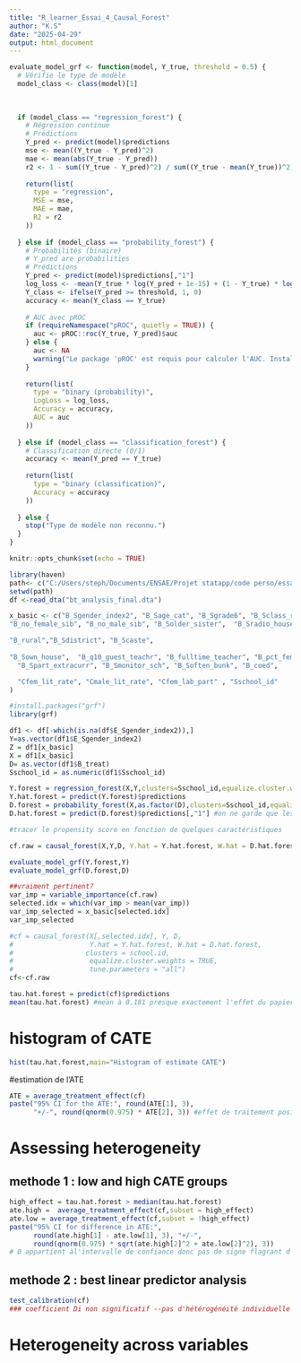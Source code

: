 ---
title: "R_learner_Essai_4_Causal_Forest"
author: "K.S"
date: "2025-04-29"
output: html_document
---

```{r}
evaluate_model_grf <- function(model, Y_true, threshold = 0.5) {
  # Vérifie le type de modèle
  model_class <- class(model)[1]
  
  
  
  if (model_class == "regression_forest") {
    # Régression continue
    # Prédictions
    Y_pred <- predict(model)$predictions
    mse <- mean((Y_true - Y_pred)^2)
    mae <- mean(abs(Y_true - Y_pred))
    r2 <- 1 - sum((Y_true - Y_pred)^2) / sum((Y_true - mean(Y_true))^2)
    
    return(list(
      type = "regression",
      MSE = mse,
      MAE = mae,
      R2 = r2
    ))
    
  } else if (model_class == "probability_forest") {
    # Probabilités (binaire)
    # Y_pred are probabilities
    # Prédictions
    Y_pred <- predict(model)$predictions[,"1"]
    log_loss <- -mean(Y_true * log(Y_pred + 1e-15) + (1 - Y_true) * log(1 - Y_pred + 1e-15))
    Y_class <- ifelse(Y_pred >= threshold, 1, 0)
    accuracy <- mean(Y_class == Y_true)
    
    # AUC avec pROC
    if (requireNamespace("pROC", quietly = TRUE)) {
      auc <- pROC::roc(Y_true, Y_pred)$auc
    } else {
      auc <- NA
      warning("Le package 'pROC' est requis pour calculer l'AUC. Installe-le avec install.packages('pROC').")
    }
    
    return(list(
      type = "binary (probability)",
      LogLoss = log_loss,
      Accuracy = accuracy,
      AUC = auc
    ))
    
  } else if (model_class == "classification_forest") {
    # Classification directe (0/1)
    accuracy <- mean(Y_pred == Y_true)
    
    return(list(
      type = "binary (classification)",
      Accuracy = accuracy
    ))
    
  } else {
    stop("Type de modèle non reconnu.")
  }
}

```


```{r setup, include=FALSE}
knitr::opts_chunk$set(echo = TRUE)
```


```{r}
library(haven)
path<- c("C:/Users/steph/Documents/ENSAE/Projet statapp/code perso/essai R")
setwd(path)
df <-read_dta("bt_analysis_final.dta")
```

```{r}
x_basic <- c("B_Sgender_index2", "B_Sage_cat", "B_Sgrade6", "B_Sclass_rank_high", "B_Sgirl", "B_Shh_size", 
"B_no_female_sib", "B_no_male_sib", "B_Solder_sister",  "B_Sradio_house",          

"B_rural","B_Sdistrict", "B_Scaste",
  
"B_Sown_house",  "B_q10_guest_teachr", "B_fulltime_teacher", "B_pct_female_teacher",
  "B_Spart_extracurr", "B_Smonitor_sch", "B_Soften_bunk", "B_coed",

  "Cfem_lit_rate", "Cmale_lit_rate", "Cfem_lab_part" , "Sschool_id"
)
```

```{r}
#install.packages("grf")
library(grf)
```

```{r}
df1 <- df[-which(is.na(df$E_Sgender_index2)),]
Y=as.vector(df1$E_Sgender_index2)
Z = df1[x_basic]
X = df1[x_basic]
D= as.vector(df1$B_treat)
Sschool_id = as.numeric(df1$Sschool_id)
```

```{r}
Y.forest = regression_forest(X,Y,clusters=Sschool_id,equalize.cluster.weights = TRUE)
Y.hat.forest = predict(Y.forest)$predictions
D.forest = probability_forest(X,as.factor(D),clusters=Sschool_id,equalize.cluster.weights = TRUE)
D.hat.forest = predict(D.forest)$predictions[,"1"] #on ne garde que les proba d'être 1

#tracer le propensity score en fonction de quelques caractéristiques

cf.raw = causal_forest(X,Y,D, Y.hat = Y.hat.forest, W.hat = D.hat.forest, clusters = Sschool_id, equalize.cluster.weights = TRUE,tune.parameters = "all")

```

```{r}
evaluate_model_grf(Y.forest,Y)
evaluate_model_grf(D.forest,D)
```

```{r}
##vraiment pertinent?
var_imp = variable_importance(cf.raw)
selected.idx = which(var_imp > mean(var_imp))
var_imp_selected = x_basic[selected.idx]
var_imp_selected
```
```{r}
#cf = causal_forest(X[,selected.idx], Y, D,
#                   Y.hat = Y.hat.forest, W.hat = D.hat.forest,
#                  clusters = school.id,
#                   equalize.cluster.weights = TRUE,
#                   tune.parameters = "all")
cf<-cf.raw
```


```{r}
tau.hat.forest = predict(cf)$predictions
mean(tau.hat.forest) #mean à 0.181 presque exactement l'effet du papier.
```

# histogram of CATE
```{r}
hist(tau.hat.forest,main="Histogram of estimate CATE")
```


#estimation de l'ATE

```{r}

ATE = average_treatment_effect(cf)
paste("95% CI for the ATE:", round(ATE[1], 3),
      "+/-", round(qnorm(0.975) * ATE[2], 3)) #effet de traitement positif
```

# Assessing heterogeneity

## methode 1 : low and high CATE groups
```{r}
high_effect = tau.hat.forest > median(tau.hat.forest)
ate.high =  average_treatment_effect(cf,subset = high_effect)
ate.low = average_treatment_effect(cf,subset = !high_effect)
paste("95% CI for difference in ATE:",
      round(ate.high[1] - ate.low[1], 3), "+/-",
      round(qnorm(0.975) * sqrt(ate.high[2]^2 + ate.low[2]^2), 3))
# 0 appartient àl'intervalle de confiance donc pas de signe flagrant d'heterogénéité globale.
```
## methode 2 : best linear predictor analysis

```{r}
test_calibration(cf) 
### coefficient Di non significatif --pas d'hétérogénéité individuelle détectée
```
# Heterogeneity across variables








